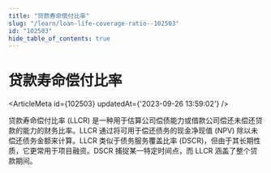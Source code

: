 ```yaml
---
title: "贷款寿命偿付比率"
slug: "/learn/loan-life-coverage-ratio--102503"
id: "102503"
hide_table_of_contents: true
---
```



# 贷款寿命偿付比率

<ArticleMeta id={102503} updatedAt={'2023-09-26 13:59:02'} />
<div className='border-solid border-b border-t-0 my-4 border-[var(--ifm-color-gray-300)]' />

贷款寿命偿付比率 (LLCR) 是一种用于估算公司偿债能力或借款公司偿还未偿还贷款的能力的财务比率。LLCR 通过将可用于偿还债务的现金净现值 (NPV) 除以未偿还债务金额来计算。LLCR 类似于债务服务覆盖比率 (DSCR)，但由于其长期性质，它更常用于项目融资。DSCR 捕捉某一特定时间点，而 LLCR 涵盖了整个贷款期间。
